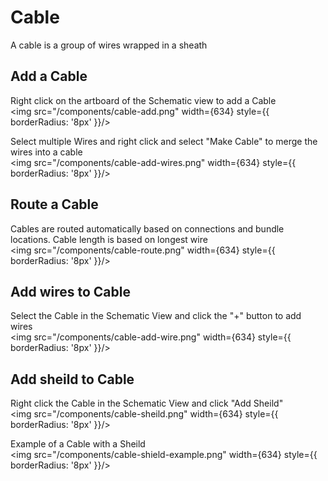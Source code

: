 # Cable
A cable is a group of wires wrapped in a sheath

## Add a Cable
Right click on the artboard of the Schematic view to add a Cable
<br />
<img src="/components/cable-add.png" width={634} style={{ borderRadius: '8px' }}/>

Select multiple Wires and right click and select "Make Cable" to merge the wires into a cable
<br />
<img src="/components/cable-add-wires.png" width={634} style={{ borderRadius: '8px' }}/>

## Route a Cable
Cables are routed automatically based on connections and bundle locations. Cable length is based on longest wire
<br />
<img src="/components/cable-route.png" width={634} style={{ borderRadius: '8px' }}/>

## Add wires to Cable

Select the Cable in the Schematic View and click the "+" button to add wires
<br />
<img src="/components/cable-add-wire.png" width={634} style={{ borderRadius: '8px' }}/>

## Add sheild to Cable

Right click the Cable in the Schematic View and click "Add Sheild"
<br />
<img src="/components/cable-sheild.png" width={634} style={{ borderRadius: '8px' }}/>

Example of a Cable with a Sheild
<br />
<img src="/components/cable-shield-example.png" width={634} style={{ borderRadius: '8px' }}/>